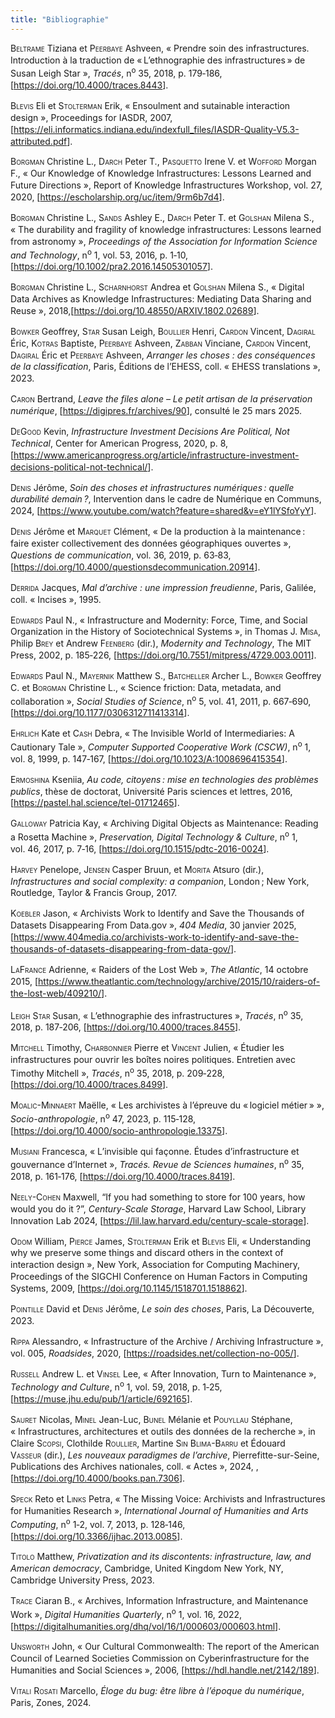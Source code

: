 ```yaml
---
title: "Bibliographie"
---
```


<?xml version="1.0"?>

::: {.csl-bib-body style="line-height: 1.35; "}
::: {.csl-entry style="margin-bottom: 1em;"}
[Beltrame]{.smallcaps} Tiziana et [Peerbaye]{.smallcaps} Ashveen, « Prendre soin des infrastructures. Introduction à la traduction de « L’ethnographie des infrastructures » de Susan Leigh Star », <i>Tracés</i>, n<sup>o</sup> 35, 2018, p. 179‑186, \[<https://doi.org/10.4000/traces.8443>\].
:::

::: {.csl-entry style="margin-bottom: 1em;"}
[Blevis]{.smallcaps} Eli et [Stolterman]{.smallcaps} Erik, « Ensoulment and sutainable interaction design », Proceedings for IASDR, 2007, \[<https://eli.informatics.indiana.edu/indexfull_files/IASDR-Quality-V5.3-attributed.pdf>\].
:::

::: {.csl-entry style="margin-bottom: 1em;"}
[Borgman]{.smallcaps} Christine L., [Darch]{.smallcaps} Peter T., [Pasquetto]{.smallcaps} Irene V. et [Wofford]{.smallcaps} Morgan F., « Our Knowledge of Knowledge Infrastructures: Lessons Learned and Future Directions », Report of Knowledge Infrastructures Workshop, vol. 27, 2020, \[<https://escholarship.org/uc/item/9rm6b7d4>\].
:::

::: {.csl-entry style="margin-bottom: 1em;"}
[Borgman]{.smallcaps} Christine L., [Sands]{.smallcaps} Ashley E., [Darch]{.smallcaps} Peter T. et [Golshan]{.smallcaps} Milena S., « The durability and fragility of knowledge infrastructures: Lessons learned from astronomy », <i>Proceedings of the Association for Information Science and Technology</i>, n<sup>o</sup> 1, vol. 53, 2016, p. 1‑10, \[<https://doi.org/10.1002/pra2.2016.14505301057>\].
:::

::: {.csl-entry style="margin-bottom: 1em;"}
[Borgman]{.smallcaps} Christine L., [Scharnhorst]{.smallcaps} Andrea et [Golshan]{.smallcaps} Milena S., « Digital Data Archives as Knowledge Infrastructures: Mediating Data Sharing and Reuse », 2018,\[<https://doi.org/10.48550/ARXIV.1802.02689>\].
:::

::: {.csl-entry style="margin-bottom: 1em;"}
[Bowker]{.smallcaps} Geoffrey, [Star]{.smallcaps} Susan Leigh, [Boullier]{.smallcaps} Henri, [Cardon]{.smallcaps} Vincent, [Dagiral]{.smallcaps} Éric, [Kotras]{.smallcaps} Baptiste, [Peerbaye]{.smallcaps} Ashveen, [Zabban]{.smallcaps} Vinciane, [Cardon]{.smallcaps} Vincent, [Dagiral]{.smallcaps} Éric et [Peerbaye]{.smallcaps} Ashveen, <i>Arranger les choses : des conséquences de la classification</i>, Paris, Éditions de l’EHESS, coll. « EHESS translations », 2023.
:::

[Caron]{.smallcaps} Bertrand, *Leave the files alone – Le petit artisan de la préservation numérique*, \[<https://digipres.fr/archives/90>\], consulté le 25 mars 2025.

[DeGood]{.smallcaps} Kevin, *Infrastructure Investment Decisions Are Political, Not Technical*, Center for American Progress, 2020, p. 8, \[<https://www.americanprogress.org/article/infrastructure-investment-decisions-political-not-technical/>\].

::: {.csl-entry style="margin-bottom: 1em;"}
[Denis]{.smallcaps} Jérôme, <i>Soin des choses et infrastructures numériques : quelle durabilité demain ?</i>, Intervention dans le cadre de Numérique en Communs, 2024, \[[[https://www.youtube.com/watch?feature=shared&v=eY1lYSfoYyY](https://www.youtube.com/watch?feature=shared&v=eY1lYSfoYyYhttps://www.youtube.com/watch?feature=shared&v=eY1lYSfoYyY)]{style="text-decoration:underline;"}\].
:::

::: {.csl-entry style="margin-bottom: 1em;"}
[Denis]{.smallcaps} Jérôme et [Marquet]{.smallcaps} Clément, « De la production à la maintenance : faire exister collectivement des données géographiques ouvertes », <i>Questions de communication</i>, vol. 36, 2019, p. 63‑83, \[<https://doi.org/10.4000/questionsdecommunication.20914>\].
:::

[Derrida]{.smallcaps} Jacques, *Mal d’archive : une impression freudienne*, Paris, Galilée, coll. « Incises », 1995.

::: {.csl-entry style="margin-bottom: 1em;"}
[Edwards]{.smallcaps} Paul N., « Infrastructure and Modernity: Force, Time, and Social Organization in the History of Sociotechnical Systems », in Thomas J. [Misa]{.smallcaps}, Philip [Brey]{.smallcaps} et Andrew [Feenberg]{.smallcaps} (dir.), <i>Modernity and Technology</i>, The MIT Press, 2002, p. 185‑226, \[<https://doi.org/10.7551/mitpress/4729.003.0011>\].
:::

::: {.csl-entry style="margin-bottom: 1em;"}
[Edwards]{.smallcaps} Paul N., [Mayernik]{.smallcaps} Matthew S., [Batcheller]{.smallcaps} Archer L., [Bowker]{.smallcaps} Geoffrey C. et [Borgman]{.smallcaps} Christine L., « Science friction: Data, metadata, and collaboration », <i>Social Studies of Science</i>, n<sup>o</sup> 5, vol. 41, 2011, p. 667‑690, \[<https://doi.org/10.1177/0306312711413314>\].
:::

::: {.csl-entry style="margin-bottom: 1em;"}
[Ehrlich]{.smallcaps} Kate et [Cash]{.smallcaps} Debra, « The Invisible World of Intermediaries: A Cautionary Tale », <i>Computer Supported Cooperative Work (CSCW)</i>, n<sup>o</sup> 1, vol. 8, 1999, p. 147‑167, \[<https://doi.org/10.1023/A:1008696415354>\].
:::

::: {.csl-entry style="margin-bottom: 1em;"}
[Ermoshina]{.smallcaps} Kseniia, <i>Au code, citoyens : mise en technologies des problèmes publics</i>, thèse de doctorat, Université Paris sciences et lettres, 2016, \[<https://pastel.hal.science/tel-01712465>\].
:::

::: {.csl-entry style="margin-bottom: 1em;"}
[Galloway]{.smallcaps} Patricia Kay, « Archiving Digital Objects as Maintenance: Reading a Rosetta Machine », <i>Preservation, Digital Technology & Culture</i>, n<sup>o</sup> 1, vol. 46, 2017, p. 7‑16, \[<https://doi.org/10.1515/pdtc-2016-0024>\].
:::

::: {.csl-entry style="margin-bottom: 1em;"}
[Harvey]{.smallcaps} Penelope, [Jensen]{.smallcaps} Casper Bruun, et [Morita]{.smallcaps} Atsuro (dir.), <i>Infrastructures and social complexity: a companion</i>, London ; New York, Routledge, Taylor & Francis Group, 2017.
:::

::: {.csl-entry style="margin-bottom: 1em;"}
[Koebler]{.smallcaps} Jason, « Archivists Work to Identify and Save the Thousands of Datasets Disappearing From Data.gov », <i>404 Media</i>, 30 janvier 2025, \[<https://www.404media.co/archivists-work-to-identify-and-save-the-thousands-of-datasets-disappearing-from-data-gov/>\].
:::

::: {.csl-entry style="margin-bottom: 1em;"}
[LaFrance]{.smallcaps} Adrienne, « Raiders of the Lost Web », <i>The Atlantic</i>, 14 octobre 2015, \[<https://www.theatlantic.com/technology/archive/2015/10/raiders-of-the-lost-web/409210/>\].
:::

::: {.csl-entry style="margin-bottom: 1em;"}
[Leigh Star]{.smallcaps} Susan, « L’ethnographie des infrastructures », <i>Tracés</i>, n<sup>o</sup> 35, 2018, p. 187‑206, \[<https://doi.org/10.4000/traces.8455>\].
:::

::: {.csl-entry style="margin-bottom: 1em;"}
[Mitchell]{.smallcaps} Timothy, [Charbonnier]{.smallcaps} Pierre et [Vincent]{.smallcaps} Julien, « Étudier les infrastructures pour ouvrir les boîtes noires politiques. Entretien avec Timothy Mitchell », <i>Tracés</i>, n<sup>o</sup> 35, 2018, p. 209‑228, \[<https://doi.org/10.4000/traces.8499>\].
:::

::: {.csl-entry style="margin-bottom: 1em;"}
[Moalic-Minnaert]{.smallcaps} Maëlle, « Les archivistes à l’épreuve du « logiciel métier » », <i>Socio-anthropologie</i>, n<sup>o</sup> 47, 2023, p. 115‑128, \[<https://doi.org/10.4000/socio-anthropologie.13375>\].
:::

::: {.csl-entry style="margin-bottom: 1em;"}
[Musiani]{.smallcaps} Francesca, « L’invisible qui façonne. Études d’infrastructure et gouvernance d’Internet », <i>Tracés. Revue de Sciences humaines</i>, n<sup>o</sup> 35, 2018, p. 161‑176, \[<https://doi.org/10.4000/traces.8419>\].
:::

::: {.csl-entry style="margin-bottom: 1em;"}
[Neely-Cohen]{.smallcaps} Maxwell, "If you had something to store for 100 years, how would you do it ?", <i>Century-Scale Storage</i>, Harvard Law School, Library Innovation Lab 2024, \[<https://lil.law.harvard.edu/century-scale-storage>\].
:::

::: {.csl-entry style="margin-bottom: 1em;"}
[Odom]{.smallcaps} William, [Pierce]{.smallcaps} James, [Stolterman]{.smallcaps} Erik et [Blevis]{.smallcaps} Eli, « Understanding why we preserve some things and discard others in the context of interaction design », New York, Association for Computing Machinery, Proceedings of the SIGCHI Conference on Human Factors in Computing Systems, 2009, \[<https://doi.org/10.1145/1518701.1518862>\].
:::

::: {.csl-entry style="margin-bottom: 1em;"}
[Pointille]{.smallcaps} David et [Denis]{.smallcaps} Jérôme, <i>Le soin des choses</i>, Paris, La Découverte, 2023.
:::

::: {.csl-entry style="margin-bottom: 1em;"}
[Rippa]{.smallcaps} Alessandro, « Infrastructure of the Archive / Archiving Infrastructure », vol. 005, <i>Roadsides</i>, 2020, \[<https://roadsides.net/collection-no-005/>\].
:::

::: {.csl-entry style="margin-bottom: 1em;"}
[Russell]{.smallcaps} Andrew L. et [Vinsel]{.smallcaps} Lee, « After Innovation, Turn to Maintenance », <i>Technology and Culture</i>, n<sup>o</sup> 1, vol. 59, 2018, p. 1‑25, \[<https://muse.jhu.edu/pub/1/article/692165>\].
:::

::: {.csl-entry style="margin-bottom: 1em;"}
[Sauret]{.smallcaps} Nicolas, [Minel]{.smallcaps} Jean-Luc, [Bunel]{.smallcaps} Mélanie et [Pouyllau]{.smallcaps} Stéphane, « Infrastructures, architectures et outils des données de la recherche », in Claire [Scopsi]{.smallcaps}, Clothilde [Roullier]{.smallcaps}, Martine [Sin Blima-Barru]{.smallcaps} et Édouard [Vasseur]{.smallcaps} (dir.), <i>Les nouveaux paradigmes de l’archive</i>, Pierrefitte-sur-Seine, Publications des Archives nationales, coll. « Actes », 2024, , \[<https://doi.org/10.4000/books.pan.7306>\].
:::

::: {.csl-entry style="margin-bottom: 1em;"}
[Speck]{.smallcaps} Reto et [Links]{.smallcaps} Petra, « The Missing Voice: Archivists and Infrastructures for Humanities Research », <i>International Journal of Humanities and Arts Computing</i>, n<sup>o</sup> 1‑2, vol. 7, 2013, p. 128‑146, \[<https://doi.org/10.3366/ijhac.2013.0085>\].
:::

::: {.csl-entry style="margin-bottom: 1em;"}
[Titolo]{.smallcaps} Matthew, <i>Privatization and its discontents: infrastructure, law, and American democracy</i>, Cambridge, United Kingdom New York, NY, Cambridge University Press, 2023.
:::

::: {.csl-entry style="margin-bottom: 1em;"}
[Trace]{.smallcaps} Ciaran B., « Archives, Information Infrastructure, and Maintenance Work », <i>Digital Humanities Quarterly</i>, n<sup>o</sup> 1, vol. 16, 2022, \[<https://digitalhumanities.org/dhq/vol/16/1/000603/000603.html>\].
:::

::: {.csl-entry style="margin-bottom: 1em;"}
[Unsworth]{.smallcaps} John, « Our Cultural Commonwealth: The report of the American Council of Learned Societies Commission on Cyberinfrastructure for the Humanities and Social Sciences », 2006, \[<https://hdl.handle.net/2142/189>\].
:::

::: {.csl-entry style="margin-bottom: 1em;"}
[Vitali Rosati]{.smallcaps} Marcello, <i>Éloge du bug: être libre à l’époque du numérique</i>, Paris, Zones, 2024.
:::
:::
